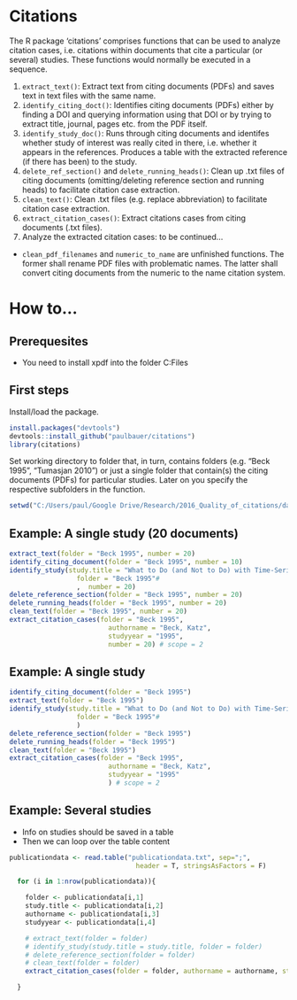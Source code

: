 # Citations
The R package 'citations' comprises functions that can be used to analyze citation cases, i.e. citations within documents that cite a particular (or several) studies. These functions would normally be executed in a sequence.

1. `extract_text()`: Extract text from citing documents (PDFs) and saves text in text files with the same name. 
1. `identify_citing_doct()`: Identifies citing documents (PDFs) either by finding a DOI and querying information using that DOI or by trying to extract title, journal, pages etc. from the PDF itself.
2. `identify_study_doc()`: Runs through citing documents and identifes whether study of interest was really cited in there, i.e. whether it appears in the references. Produces a table with the extracted reference (if there has been) to the study.
3. `delete_ref_section()` and `delete_running_heads()`: Clean up .txt files of citing documents (omitting/deleting reference section and running heads) to facilitate citation case extraction. 
5. `clean_text()`: Clean .txt files (e.g. replace abbreviation) to facilitate citation case extraction.
8. `extract_citation_cases()`: Extract citations cases from citing documents (.txt files). 
9. Analyze the extracted citation cases: to be continued...

* `clean_pdf_filenames` and `numeric_to_name` are unfinished functions. The former shall rename PDF files with problematic names. The latter shall convert citing documents from the numeric to the name citation system.


# How to...

## Prerequesites

* You need to install xpdf into the folder C:\Program Files\xpdf

## First steps
Install/load the package.
```r
install.packages("devtools")
devtools::install_github("paulbauer/citations")
library(citations)
```

Set working directory to folder that, in turn, contains folders (e.g. "Beck 1995", "Tumasjan 2010") or just a single folder that contain(s) the citing documents (PDFs) for particular studies. Later on you specify the respective subfolders in the function.
```r
setwd("C:/Users/paul/Google Drive/Research/2016_Quality_of_citations/data")
```




## Example: A single study (20 documents)
```r
extract_text(folder = "Beck 1995", number = 20)
identify_citing_document(folder = "Beck 1995", number = 10)
identify_study(study.title = "What to Do (and Not to Do) with Time-Series Cross-Section Data",
                 folder = "Beck 1995"#
                 ,  number = 20)
delete_reference_section(folder = "Beck 1995", number = 20)
delete_running_heads(folder = "Beck 1995", number = 20)
clean_text(folder = "Beck 1995", number = 20)
extract_citation_cases(folder = "Beck 1995",
                         authorname = "Beck, Katz",
                         studyyear = "1995",
                         number = 20) # scope = 2
```


## Example: A single study
```r
identify_citing_document(folder = "Beck 1995")
extract_text(folder = "Beck 1995")
identify_study(study.title = "What to Do (and Not to Do) with Time-Series Cross-Section Data",
                 folder = "Beck 1995"#
                 )
delete_reference_section(folder = "Beck 1995")
delete_running_heads(folder = "Beck 1995")
clean_text(folder = "Beck 1995")
extract_citation_cases(folder = "Beck 1995",
                         authorname = "Beck, Katz",
                         studyyear = "1995"
                         ) # scope = 2
```


## Example: Several studies
* Info on studies should be saved in a  table
* Then we can loop over the table content

```r

publicationdata <- read.table("publicationdata.txt", sep=";",
                                header = T, stringsAsFactors = F)

  for (i in 1:nrow(publicationdata)){

    folder <- publicationdata[i,1]
    study.title <- publicationdata[i,2]
    authorname <- publicationdata[i,3]
    studyyear <- publicationdata[i,4]

    # extract_text(folder = folder)
    # identify_study(study.title = study.title, folder = folder)
    # delete_reference_section(folder = folder)
    # clean_text(folder = folder)
    extract_citation_cases(folder = folder, authorname = authorname, studyyear = studyyear)

  }
```
